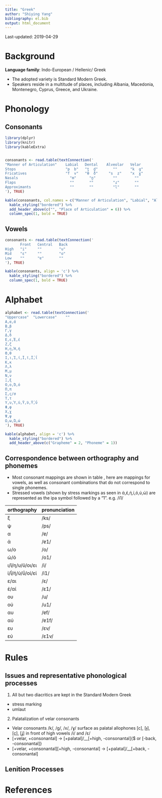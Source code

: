 ---
title: "Greek"
author: "Shiying Yang"
bibliography: el.bib
output: html_document
---

Last-updated: 2019-04-29

# Background

**Language family**: Indo-European / Hellenic/ Greek

* The adopted variety is Standard Modern Greek.
* Speakers reside in a multitude of places, including Albania, Macedonia, Montenegro, Cyprus, Greece, and Ukraine.

# Phonology

## Consonants


```{r echo=FALSE, message=FALSE, warning=FALSE, results = 'asis'}

library(dplyr)
library(knitr)
library(kableExtra)


consonants <- read.table(textConnection('
"Manner of Articulation"    Labial   Dental    Alveolar   Velar
Stops                       "p  b"   "t̪  d̪"       ""      "k  ɡ"
Fricatives                  "f  v"   "θ  ð"     "s  z"    "x  ɣ"
Nasals                        "m"      "n̪"        ""        ""
Flaps                         ""       ""         "ɾ"       ""
Approximants                  ""       ""         "l"       ""
'), TRUE)

kable(consonants, col.names = c("Manner of Articulation", "Labial", "Alveolar", "Retroflex", "Palatal", "Velar", "Glottal"), align = 'c') %>%
  kable_styling("bordered") %>%
  add_header_above(c("", "Place of Articulation" = 6)) %>%
  column_spec(1, bold = TRUE)
```

## Vowels

```{r echo=FALSE, message=FALSE, warning=FALSE, results = 'asis'}
consonants <- read.table(textConnection('
       Front   Central   Back
High   "i"     ""        "u"
Mid    "ε"     ""        "o"
Low    ""      "ɐ"       ""
'), TRUE)

kable(consonants, align = 'c') %>%
  kable_styling("bordered") %>%
  column_spec(1, bold = TRUE)
```

# Alphabet

```{r echo=FALSE, message=FALSE, warning=FALSE, results = 'asis'}

alphabet <- read.table(textConnection('
"Uppercase"  "Lowercase"    ""
Α,α,ά  
Β,β  
Γ,γ   
Δ,δ  
Ε,ε,Έ,έ    
Ζ,ζ  
Η,η,Ή,ή  
Θ,θ  
Ι,ι,Ί,ί,Ϊ,ϊ,Ḯ,ΐ  
Κ,κ  
Λ,λ   
Μ,μ  
Ν,ν  
Ξ,ξ  
Ο,ο,Ό,ό  
Π,π  
Σ,ς/σ  
Τ,τ  
Υ,υ,Ύ,ύ,Ϋ,ϋ,Ϋ́,ΰ      
Φ,φ  
Χ,χ  
Ψ,ψ  
Ω,ω,Ώ,ώ
'), TRUE)

kable(alphabet, align = 'c') %>%
  kable_styling("bordered") %>%
  add_header_above(c("Grapheme" = 2, "Phoneme" = 1))
```  

## Correspondence between orthography and phonemes
* Most consonant mappings are shown in table \ref{tab:el_con}, here are mappings for vowels, as well as consonant combinations that do not correspond to single phonemes.
* Stressed vowels (shown by stress markings as seen in ά,έ,ή,ί,ό,ύ,ώ) are represented as the ipa symbol followed by a "1". e.g. /i1/  

|orthography|pronunciation|
|-----------|-------------|
|ξ|/ks/|
|ψ|/ps/|
|α|/ɐ/|
|ά|/ɐ1/|
|ω/ο|/o/|
|ώ/ό|/o1/|
|ι/ϊ/η/υ/ϋ/οι/ει|/i/|
|ί/ΐ/ή/ύ/ΰ/οί/εί|/i1/
|ε/αι|/ε/|
|έ/αί|/ε1/|
|ου|/u/|
|ού|/u1/|
|αυ|/ɐf/|
|αύ|/ɐ1f/|
|ευ|/εv/|
|εύ|/ε1v/|

# Rules

## Issues and representative phonological processes
1. All but two diacritics are kept in the Standard Modern Greek
- stress marking
- umlaut
2. Palatalization of velar consonants
- Velar consonants /k/, /g/, /x/, /ɣ/ surface as palatal allophones [c], [ɟ], [ç], [ʝ] in front of high vowels /i/ and /ε/
- [+velar, +consonantal] -> [+palatal]/__[+high, -consonantal]{\$ or [-back, -consonantal]}
- [+velar, +consonantal][+high, -consonantal] -> [+palatal]/__[+back, -consonantal]

## Lenition Processes

# References {-}
